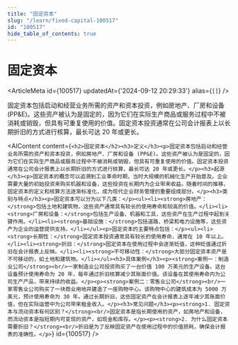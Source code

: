 ```yaml
---
title: "固定资本"
slug: "/learn/fixed-capital-100517"
id: "100517"
hide_table_of_contents: true
---
```



# 固定资本

<ArticleMeta id={100517} updatedAt={'2024-09-12 20:29:33'} alias={`[]`} />
<div className='border-solid border-b border-t-0 my-4 border-[var(--ifm-color-gray-300)]' />

固定资本包括启动和经营业务所需的资产和资本投资，例如房地产、厂房和设备 (PP&E)。这些资产被认为是固定的，因为它们在实际生产商品或服务过程中不被消耗或销毁，但具有可重复使用的价值。固定资本投资通常在公司会计报表上以长期折旧的方式进行核算，最长可达 20 年或更长。

<AIContent content={`<h2>固定资本</h2><h3>定义</h3><p>固定资本包括启动和经营业务所需的资产和资本投资，例如房地产、厂房和设备 (PP&E)。这些资产被认为是固定的，因为它们在实际生产商品或服务过程中不被消耗或销毁，但具有可重复使用的价值。固定资本投资通常在公司会计报表上以长期折旧的方式进行核算，最长可达 20 年或更长。</p><h3>起源</h3><p>固定资本的概念可以追溯到工业革命时期，当时大规模的机械化生产开始普及。企业需要大量的初始投资来购买机器和设备，这些投资在长期内为企业带来收益。随着时间的推移，固定资本的定义和核算方法逐渐标准化，成为现代企业财务管理的重要组成部分。</p><h3>类别与特点</h3><p>固定资本可以分为以下几类：</p><ul><li><strong>房地产：</strong>包括土地和建筑物，这些资产通常具有较长的使用寿命和较高的价值。</li><li><strong>厂房和设备：</strong>包括生产设备、机器和工具，这些资产在生产过程中起到关键作用。</li><li><strong>基础设施：</strong>包括道路、桥梁和电力设施等，这些资产为企业的运营提供支持。</li></ul><p>固定资本的主要特点包括：</p><ul><li><strong>长期性：</strong>固定资本投资通常具有较长的使用寿命，通常在 10 年以上。</li><li><strong>折旧：</strong>固定资本在使用过程中会逐渐贬值，这种贬值通过折旧在会计报表上反映。</li><li><strong>不可移动性：</strong>大部分固定资本资产是不可移动的，如土地和建筑物。</li></ul><h3>具体案例</h3><p><strong>案例一：制造业公司</strong><br/>一家制造业公司投资购买了一台价值 100 万美元的生产设备。这台设备预计使用寿命为 20 年，每年通过折旧核算减少其账面价值。该设备在其使用寿命内为公司生产产品，带来持续的收益。</p><p><strong>案例二：零售业公司</strong><br/>一家零售业公司购买了一块商业用地并建造了一座购物中心。该购物中心的建筑成本为 5000 万美元，预计使用寿命为 30 年。通过长期折旧，这些固定资产在会计报表上逐年减少其账面价值，但在实际运营中为公司带来租金收入。</p><h3>常见问题</h3><p><strong>1. 固定资本与流动资本有何区别？</strong><br/>固定资本是指长期使用的资产，如房地产和设备，而流动资本是指短期内可变现的资产，如现金和库存。</p><p><strong>2. 为什么固定资本需要折旧？</strong><br/>折旧是为了反映固定资产在使用过程中的价值损耗，确保会计报表的准确性。</p>`} id={100517} />
